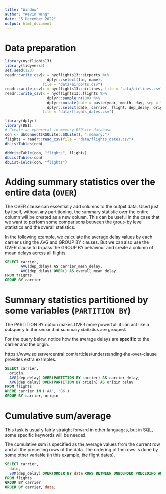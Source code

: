 ```yaml
---
title: "Window"
author: "Kevin Wang"
date: "5 December 2022"
output: html_document
---
```


# Data preparation 

```r
library(nycflights13)
library(tidyverse)
set.seed(123)
readr::write_csv(x = nycflights13::airports %>% 
                   dplyr::select(faa, name), 
                 file = "data/airports.csv")
readr::write_csv(x = nycflights13::airlines, file = "data/airlines.csv")
readr::write_csv(x = nycflights13::flights %>% 
                   dplyr::sample_n(100) %>% 
                   dplyr::mutate(date = paste(year, month, day, sep = "/") %>% lubridate::ymd()) %>% 
                   dplyr::select(date, carrier, flight, dep_delay, origin, dest), 
                 file = "data/flights_dates.csv")
```

```r
library(dplyr)
library(DBI)
# Create an ephemeral in-memory RSQLite database
con <- dbConnect(RSQLite::SQLite(), ":memory:")
flights = readr::read_csv(file = "data/flights_dates.csv")
dbListTables(con)

dbWriteTable(con, "flights", flights)
dbListTables(con)
dbListFields(con, "flights")
```

# Adding summary statistics over the entire data (`OVER`)

The OVER clause can essentially add columns to the output data. Used just by itself, without any partitioning, the summary statistic over the entire column will be created as a new column. This can be useful in the case that we want to perform some comparisons between the group-by level statistics and the overall statistics. 

In the following example, we calculate the average delay values by each carrier using the AVG and GROUP BY clauses. But we can also use the OVER clause to bypass the GROUP BY behaviour and create a column of mean delays across all flights. 

```sql
SELECT carrier, 
       AVG(dep_delay) AS carrier_mean_delay,
       AVG(dep_delay) OVER() AS overall_mean_delay
FROM flights
GROUP BY carrier
```

# Summary statistics partitioned by some variables (`PARTITION BY`)

The PARTITION BY option makes OVER more powerful: it can act like a subquery in the sense that summary statistics are grouped. 

For the query below, notice how the average delays are **specific** to the carrier and the origin. 

https://www.sqlservercentral.com/articles/understanding-the-over-clause provides extra examples. 

```sql
SELECT carrier, 
  origin,
  AVG(dep_delay) OVER(PARTITION BY carrier) AS carrier_delay,
  AVG(dep_delay) OVER(PARTITION BY origin) AS origin_delay
FROM flights
WHERE carrier IN ('AA', 'B6')
GROUP BY carrier, origin
```

# Cumulative sum/average

This task is usually fairly straight forward in other languages, but in SQL, some specific keywords will be needed. 

The cumulative sum is specified as the average values from the current row and all the preceding rows of the data. The ordering of the rows is done by some other variable (in this example, the flight dates).  

```sql
SELECT carrier, 
  date,
  SUM(dep_delay) OVER(ORDER BY date ROWS BETWEEN UNBOUNDED PRECEDING AND CURRENT ROW) AS running_total_delay
FROM flights
GROUP BY carrier
ORDER BY carrier, date;
```
